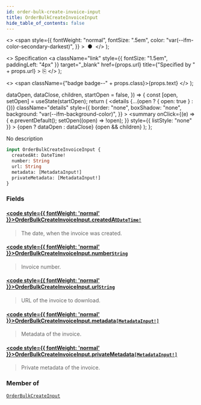 ```yaml
---
id: order-bulk-create-invoice-input
title: OrderBulkCreateInvoiceInput
hide_table_of_contents: false
---
```


  <>
    <span
      style={{
        fontWeight: "normal",
        fontSize: ".5em",
        color: "var(--ifm-color-secondary-darkest)",
      }}
    >
      &nbsp;●&nbsp;
    </span>
  </>
);

  <>
    Specification
    <a
      className="link"
      style={{ fontSize: "1.5em", paddingLeft: "4px" }}
      target="\_blank"
      href={props.url}
      title={"Specified by " + props.url}
    >
      ⎘
    </a>
  </>
);

  <>
    <span className={"badge badge--" + props.class}>{props.text}</span>
  </>
);


  dataOpen,
  dataClose,
  children,
  startOpen = false,
}) => {
  const [open, setOpen] = useState(startOpen);
  return (
    <details
      {...(open ? { open: true } : {})}
      className="details"
      style={{
        border: "none",
        boxShadow: "none",
        background: "var(--ifm-background-color)",
      }}
    >
      <summary
        onClick={(e) => {
          e.preventDefault();
          setOpen((open) => !open);
        }}
        style={{ listStyle: "none" }}
      >
        {open ? dataOpen : dataClose}
      </summary>
      {open && children}
    </details>
  );
};

No description

```graphql
input OrderBulkCreateInvoiceInput {
  createdAt: DateTime!
  number: String
  url: String
  metadata: [MetadataInput!]
  privateMetadata: [MetadataInput!]
}
```

### Fields

#### [<code style={{ fontWeight: 'normal' }}>OrderBulkCreateInvoiceInput.<b>createdAt</b></code>](#)<Bullet />[`DateTime!`](../../../api-reference/miscellaneous/scalars/date-time) <Badge class="secondary" text="non-null"/> <Badge class="secondary" text="scalar"/>

> The date, when the invoice was created.

#### [<code style={{ fontWeight: 'normal' }}>OrderBulkCreateInvoiceInput.<b>number</b></code>](#)<Bullet />[`String`](../../../api-reference/miscellaneous/scalars/string) <Badge class="secondary" text="scalar"/>

> Invoice number.

#### [<code style={{ fontWeight: 'normal' }}>OrderBulkCreateInvoiceInput.<b>url</b></code>](#)<Bullet />[`String`](../../../api-reference/miscellaneous/scalars/string) <Badge class="secondary" text="scalar"/>

> URL of the invoice to download.

#### [<code style={{ fontWeight: 'normal' }}>OrderBulkCreateInvoiceInput.<b>metadata</b></code>](#)<Bullet />[`[MetadataInput!]`](../../../api-reference/miscellaneous/inputs/metadata-input) <Badge class="secondary" text="list"/> <Badge class="secondary" text="input"/>

> Metadata of the invoice.

#### [<code style={{ fontWeight: 'normal' }}>OrderBulkCreateInvoiceInput.<b>privateMetadata</b></code>](#)<Bullet />[`[MetadataInput!]`](../../../api-reference/miscellaneous/inputs/metadata-input) <Badge class="secondary" text="list"/> <Badge class="secondary" text="input"/>

> Private metadata of the invoice.

### Member of

[`OrderBulkCreateInput`](../../../api-reference/orders/inputs/order-bulk-create-input) <Badge class="secondary" text="input"/>
